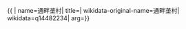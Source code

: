 {{ {{{1|PRC admin/showdata}}}|
name=通畔垄村|
title=|
wikidata-original-name=通畔垄村|
wikidata=q14482234|
arg={{{arg|}}}}}